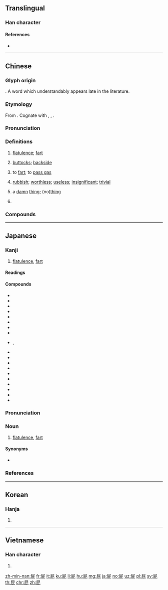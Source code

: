 ==Translingual==

===Han character===
{{Han char|rn=44|rad=尸|as=04|sn=7|four=77211|canj=SPP|ids=⿸尸比}}

====References====
* {{Han ref|kx=0300.230|dkj=07654|dj=0597.010|hdz=20966.120|uh=5C41|ud=23617|bh=A7BE|bd=42942}}

----

==Chinese==
{{zh-forms}}
{{wikipedia|lang=zh}}

===Glyph origin===
{{Han compound|尸|比|ls=psc|c1=s|c2=p|t1=body}}. A word which understandably appears late in the literature.

===Etymology===
From {{inh|zh|sit-pro|*pja-n/t/s||fart; shit}}. Cognate with {{cog|bo|ཕྱེན}}, {{m|bo|འཕྱེན||flatulence}}, {{cog|kac|hpyet||to fart}}.

===Pronunciation===
{{zh-pron
|m=pì
|c=pei3
|md=pói/pé
|md_note=pói - colloquial; pé - literary
|mn=phùi
|w=2phi
|mc=y
|oc=y
|ma=y
|cat=n,v,a,part
}}

===Definitions===
{{zh-hanzi}}

# {{lb|zh|colloquial}} [[flatulence]]; [[fart]]
#: {{zh-x|放屁|to fart; to bullshit}}
# {{lb|zh|colloquial}} [[buttock]]s; [[backside]]
#: {{zh-x|馬屁|horse's backside; flattery}}
#: {{zh-x|狗屁|dog's backside; nonsense; worthless thing}}
#: {{zh-x|屁眼|anus; asshole}}
# {{lb|zh|colloquial}} to [[fart]]; to [[pass gas]]
#: {{zh-x|屁者先知|[jocular] The farter is usually the first to realise (and complain about the fart).}}
# {{lb|zh|vulgar}} [[rubbish]]; [[worthless]]; [[useless]]; [[insignificant]]; [[trivial]]
#: {{zh-x|屁話|nonsense}}
#: {{zh-x|屁事|'''trivial''' thing}}
# {{lb|zh|vulgar|usually in the negative}} a [[damn]] [[thing]]; (no)[[thing]]
#: {{zh-x|他 屁 都 不是。|He is an absolute no'''body'''.}}
#: {{zh-x|你 懂-個屁！|You don't know a '''damn thing'''!}}
# {{lb|zh|vulgar}} {{n-g|Negates the meaning of the sentence.}}
#: {{zh-x|你 有 屁 用！|You are '''fucking''' use'''less'''!}}
#: {{zh-x|吃 屁 飯 啊！|Who '''the fuck''' has the mood to eat!}}

===Compounds===
{{zh-der|一屁股|仙人放屁|光屁股|報屁股|夾屁股|尿流屁滾|屁大|屁支支|屁滾尿流|屁漏|屁眼|屁股|屁股沉|屁股眼|屁話|屁鳥人|打屁|打屁版|打屁股|拍馬屁|掇臀捧屁|撒騷放屁|擦屁股|放屁|放屁文字|放屁添風|放屁蟲|放屁辣臊|有個屁用|沉屁股|火燒屁股|狗屁|狗屁不通|狗屁倒灶|狗顛屁股|猴子屁股|菸屁股|跟屁股|馬屁|馬屁精}}

----

==Japanese==

===Kanji===
{{ja-kanji|grade=|rs=尸04}}

# [[flatulence]], [[fart]]

====Readings====
{{ja-readings|goon=[[ひ]] (hi)|kanon=[[ひ]] (hi)|kun=[[へ]] (he)}}

====Compounds====
{{der-top|Compounds}}
* {{ja-r|言い出しっ屁|い.いだしっぺ}}
* {{ja-r|河童の屁|かっぱ の .へ}}
* {{ja-r|最後っ屁|さいごっぺ}}
* {{ja-r|沈香も焚かず屁もひらず|じんこう も たかず .へ も ひらず}}
* {{ja-r|透かし屁|すかしべ}}
* {{ja-r|握り屁|にぎりべ}}
* {{ja-r|百日の説法屁一つ|ひゃくにち の せっぽう .へ ひとつ}}
* {{ja-r|屁負い比丘尼|へおい びくに}}
* {{ja-r|屁糞葛|へくそかずら}}, {{ja-r|屁屎葛|へくそかずら}}
* {{ja-r|屁放き虫|へこきむし}}
* {{ja-r|屁っ放り|へっぴり}}
* {{ja-r|屁でもない|へ でも ない}}
* {{ja-r|屁とも思わない|へ と も おもわない}}
* {{ja-r|屁の河童|へ の かっぱ}}
* {{ja-r|屁の突っ張りにもならない|へ の つっぱり に も なら ない}}
* {{ja-r|放屁|へひり}}
* {{ja-r|屁理屈|へりくつ}}
* {{ja-r|屁をひって尻すぼめ|へ を ひって しり すぼめ}}
* {{ja-r|放屁|ほうひ}}
{{der-bottom}}

{{wikipedia|lang=ja}}
{{ja-kanjitab|へ|yomi=k}}

===Pronunciation===
{{ja-pron|yomi=k|へ|acc=1|acc_ref=DJR,NHK}}

===Noun===
{{ja-noun|へ}}

# [[flatulence]], [[fart]]

====Synonyms====
* {{ja-r|おなら}}

===References===
<references/>

----

==Korean==

===Hanja===
{{ko-hanja|hangeul=비|rv=bi|mr=pi}}

# {{defn|lang=ko|sort=尸04}}

----

==Vietnamese==

===Han character===
{{vi-hantu|[[thí]]|rs=尸04}}

# {{defn|lang=vi|sort=尸04}}

[[zh-min-nan:屁]]
[[fr:屁]]
[[it:屁]]
[[ku:屁]]
[[li:屁]]
[[hu:屁]]
[[mg:屁]]
[[ja:屁]]
[[no:屁]]
[[uz:屁]]
[[pl:屁]]
[[sv:屁]]
[[th:屁]]
[[chr:屁]]
[[zh:屁]]